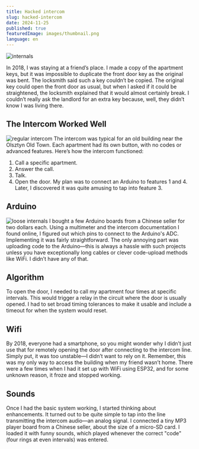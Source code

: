 ```yaml
---
title: Hacked intercom
slug: hacked-intercom
date: 2024-11-25
published: true
featuredImage: images/thumbnail.png
language: en
---
```



![internals](images/finished-internals.png "internals")

In 2018, I was staying at a friend’s place. I made a copy of the apartment keys, but it was impossible to duplicate the front door key as the original was bent. The locksmith said such a key couldn’t be copied. The original key could open the front door as usual, but when I asked if it could be straightened, the locksmith explained that it would almost certainly break. I couldn’t really ask the landlord for an extra key because, well, they didn’t know I was living there.

## The Intercom Worked Well
![regular intercom](images/external.png "regular intercom")
The intercom was typical for an old building near the Olsztyn Old Town. Each apartment had its own button, with no codes or advanced features. Here’s how the intercom functioned:
1. Call a specific apartment.
2. Answer the call.
3. Talk.
4. Open the door.
My plan was to connect an Arduino to features 1 and 4. Later, I discovered it was quite amusing to tap into feature 3.

## Arduino
![loose internals](images/loose-internals.jpg "loose internals")
I bought a few Arduino boards from a Chinese seller for two dollars each. Using a multimeter and the intercom documentation I found online, I figured out which pins to connect to the Arduino's ADC. Implementing it was fairly straightforward. The only annoying part was uploading code to the Arduino—this is always a hassle with such projects unless you have exceptionally long cables or clever code-upload methods like WiFi. I didn’t have any of that.
<Youtube videoId="6tuDXU8ow9M" />


## Algorithm
To open the door, I needed to call my apartment four times at specific intervals. This would trigger a relay in the circuit where the door is usually opened. I had to set broad timing tolerances to make it usable and include a timeout for when the system would reset.
<Youtube videoId="KKOZTo64eQk" />

## Wifi
By 2018, everyone had a smartphone, so you might wonder why I didn’t just use that for remotely opening the door after connecting to the intercom line. Simply put, it was too unstable—I didn’t want to rely on it. Remember, this was my only way to access the building when my friend wasn’t home. There were a few times when I had it set up with WiFi using ESP32, and for some unknown reason, it froze and stopped working.

## Sounds
<Youtube videoId="lfNpqSJsEVw" />
Once I had the basic system working, I started thinking about enhancements. It turned out to be quite simple to tap into the line transmitting the intercom audio—an analog signal. I connected a tiny MP3 player board from a Chinese seller, about the size of a micro-SD card. I loaded it with funny sounds, which played whenever the correct "code" (four rings at even intervals) was entered. 